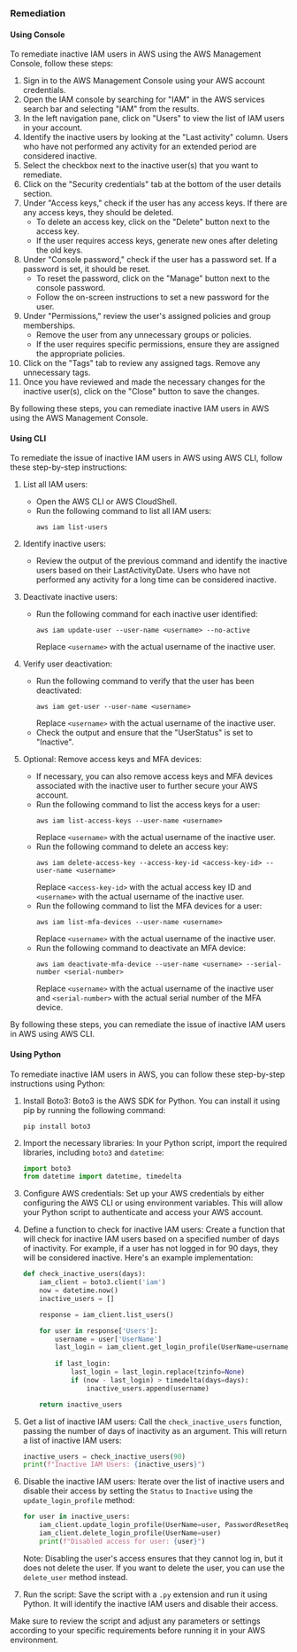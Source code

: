 ### Remediation

#### Using Console

To remediate inactive IAM users in AWS using the AWS Management Console, follow these steps:

1. Sign in to the AWS Management Console using your AWS account credentials.
2. Open the IAM console by searching for "IAM" in the AWS services search bar and selecting "IAM" from the results.
3. In the left navigation pane, click on "Users" to view the list of IAM users in your account.
4. Identify the inactive users by looking at the "Last activity" column. Users who have not performed any activity for an extended period are considered inactive.
5. Select the checkbox next to the inactive user(s) that you want to remediate.
6. Click on the "Security credentials" tab at the bottom of the user details section.
7. Under "Access keys," check if the user has any access keys. If there are any access keys, they should be deleted.
   - To delete an access key, click on the "Delete" button next to the access key.
   - If the user requires access keys, generate new ones after deleting the old keys.
8. Under "Console password," check if the user has a password set. If a password is set, it should be reset.
   - To reset the password, click on the "Manage" button next to the console password.
   - Follow the on-screen instructions to set a new password for the user.
9. Under "Permissions," review the user's assigned policies and group memberships.
   - Remove the user from any unnecessary groups or policies.
   - If the user requires specific permissions, ensure they are assigned the appropriate policies.
10. Click on the "Tags" tab to review any assigned tags. Remove any unnecessary tags.
11. Once you have reviewed and made the necessary changes for the inactive user(s), click on the "Close" button to save the changes.

By following these steps, you can remediate inactive IAM users in AWS using the AWS Management Console.

#### Using CLI

To remediate the issue of inactive IAM users in AWS using AWS CLI, follow these step-by-step instructions:

1. List all IAM users:
   - Open the AWS CLI or AWS CloudShell.
   - Run the following command to list all IAM users:
     ```
     aws iam list-users
     ```

2. Identify inactive users:
   - Review the output of the previous command and identify the inactive users based on their LastActivityDate. Users who have not performed any activity for a long time can be considered inactive.

3. Deactivate inactive users:
   - Run the following command for each inactive user identified:
     ```
     aws iam update-user --user-name <username> --no-active
     ```
     Replace `<username>` with the actual username of the inactive user.

4. Verify user deactivation:
   - Run the following command to verify that the user has been deactivated:
     ```
     aws iam get-user --user-name <username>
     ```
     Replace `<username>` with the actual username of the inactive user.
   - Check the output and ensure that the "UserStatus" is set to "Inactive".

5. Optional: Remove access keys and MFA devices:
   - If necessary, you can also remove access keys and MFA devices associated with the inactive user to further secure your AWS account.
   - Run the following command to list the access keys for a user:
     ```
     aws iam list-access-keys --user-name <username>
     ```
     Replace `<username>` with the actual username of the inactive user.
   - Run the following command to delete an access key:
     ```
     aws iam delete-access-key --access-key-id <access-key-id> --user-name <username>
     ```
     Replace `<access-key-id>` with the actual access key ID and `<username>` with the actual username of the inactive user.
   - Run the following command to list the MFA devices for a user:
     ```
     aws iam list-mfa-devices --user-name <username>
     ```
     Replace `<username>` with the actual username of the inactive user.
   - Run the following command to deactivate an MFA device:
     ```
     aws iam deactivate-mfa-device --user-name <username> --serial-number <serial-number>
     ```
     Replace `<username>` with the actual username of the inactive user and `<serial-number>` with the actual serial number of the MFA device.

By following these steps, you can remediate the issue of inactive IAM users in AWS using AWS CLI.

#### Using Python

To remediate inactive IAM users in AWS, you can follow these step-by-step instructions using Python:

1. Install Boto3: Boto3 is the AWS SDK for Python. You can install it using pip by running the following command:
   ```
   pip install boto3
   ```

2. Import the necessary libraries: In your Python script, import the required libraries, including `boto3` and `datetime`:
   ```python
   import boto3
   from datetime import datetime, timedelta
   ```

3. Configure AWS credentials: Set up your AWS credentials by either configuring the AWS CLI or using environment variables. This will allow your Python script to authenticate and access your AWS account.

4. Define a function to check for inactive IAM users: Create a function that will check for inactive IAM users based on a specified number of days of inactivity. For example, if a user has not logged in for 90 days, they will be considered inactive. Here's an example implementation:
   ```python
   def check_inactive_users(days):
       iam_client = boto3.client('iam')
       now = datetime.now()
       inactive_users = []

       response = iam_client.list_users()

       for user in response['Users']:
           username = user['UserName']
           last_login = iam_client.get_login_profile(UserName=username).get('LoginProfile', {}).get('CreateDate')
           
           if last_login:
               last_login = last_login.replace(tzinfo=None)
               if (now - last_login) > timedelta(days=days):
                   inactive_users.append(username)

       return inactive_users
   ```

5. Get a list of inactive IAM users: Call the `check_inactive_users` function, passing the number of days of inactivity as an argument. This will return a list of inactive IAM users:
   ```python
   inactive_users = check_inactive_users(90)
   print(f"Inactive IAM Users: {inactive_users}")
   ```

6. Disable the inactive IAM users: Iterate over the list of inactive users and disable their access by setting the `Status` to `Inactive` using the `update_login_profile` method:
   ```python
   for user in inactive_users:
       iam_client.update_login_profile(UserName=user, PasswordResetRequired=True)
       iam_client.delete_login_profile(UserName=user)
       print(f"Disabled access for user: {user}")
   ```

   Note: Disabling the user's access ensures that they cannot log in, but it does not delete the user. If you want to delete the user, you can use the `delete_user` method instead.

7. Run the script: Save the script with a `.py` extension and run it using Python. It will identify the inactive IAM users and disable their access.

Make sure to review the script and adjust any parameters or settings according to your specific requirements before running it in your AWS environment.

